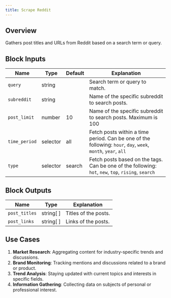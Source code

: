 ```yaml
---
title: Scrape Reddit
---
```


## Overview

Gathers post titles and URLs from Reddit based on a search term or query.

## Block Inputs

| Name          | Type     | Default | Explanation                                                                                                  |
| ------------- | -------- | ------- | ------------------------------------------------------------------------------------------------------------ |
| `query`       | string   |         | Search term or query to match.                                                                               |
| `subreddit`   | string   |         | Name of the specific subreddit to search posts.                                                              |
| `post_limit`  | number   | 10      | Name of the specific subreddit to search posts. Maximum is 100                                               |
| `time_period` | selector | all     | Fetch posts within a time period. Can be one of the following: `hour`, `day`, `week`, `month`, `year`, `all` |
| `type`        | selector | search  | Fetch posts based on the tags. Can be one of the following: `hot`, `new`, `top`, `rising`, `search`          |

## Block Outputs

| Name          | Type      | Explanation          |
| ------------- | --------- | -------------------- |
| `post_titles` | string[ ] | Titles of the posts. |
| `post_links`  | string[ ] | Links of the posts.  |

## Use Cases

1. **Market Research**: Aggregating content for industry-specific trends and discussions.
2. **Brand Monitoring**: Tracking mentions and discussions related to a brand or product.
3. **Trend Analysis**: Staying updated with current topics and interests in specific fields.
4. **Information Gathering**: Collecting data on subjects of personal or professional interest.
